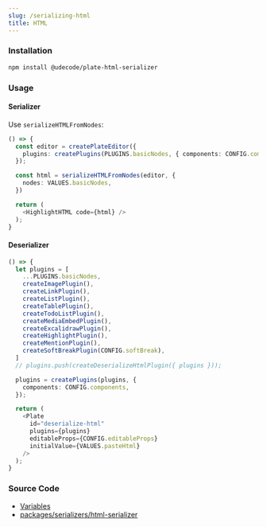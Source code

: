 ```yaml
---
slug: /serializing-html
title: HTML
---
```


### Installation

```bash npm2yarn
npm install @udecode/plate-html-serializer
```

### Usage

#### Serializer

Use `serializeHTMLFromNodes`:

```ts live
() => {
  const editor = createPlateEditor({
    plugins: createPlugins(PLUGINS.basicNodes, { components: CONFIG.components })
  });

  const html = serializeHTMLFromNodes(editor, {
    nodes: VALUES.basicNodes,
  })

  return (
    <HighlightHTML code={html} />
  );
}
```

#### Deserializer

```ts live
() => {
  let plugins = [
    ...PLUGINS.basicNodes,
    createImagePlugin(),
    createLinkPlugin(),
    createListPlugin(),
    createTablePlugin(),
    createTodoListPlugin(),
    createMediaEmbedPlugin(),
    createExcalidrawPlugin(),
    createHighlightPlugin(),
    createMentionPlugin(),
    createSoftBreakPlugin(CONFIG.softBreak),
  ]
  // plugins.push(createDeserializeHtmlPlugin({ plugins }));

  plugins = createPlugins(plugins, {
    components: CONFIG.components,
  });

  return (
    <Plate
      id="deserialize-html"
      plugins={plugins}
      editableProps={CONFIG.editableProps}
      initialValue={VALUES.pasteHtml}
    />
  );
}
```

### Source Code

- [Variables](https://github.com/udecode/plate/blob/main/docs/src/live/live.tsx)
- [packages/serializers/html-serializer](https://github.com/udecode/plate/tree/main/packages/serializers/html-serializer/src)
